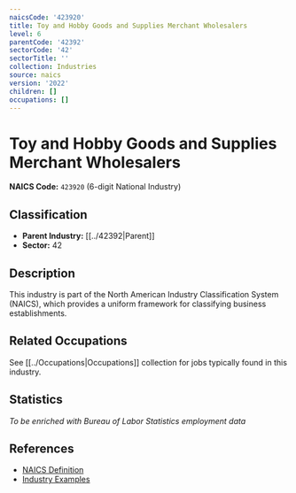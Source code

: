 ```yaml
---
naicsCode: '423920'
title: Toy and Hobby Goods and Supplies Merchant Wholesalers
level: 6
parentCode: '42392'
sectorCode: '42'
sectorTitle: ''
collection: Industries
source: naics
version: '2022'
children: []
occupations: []
---
```

# Toy and Hobby Goods and Supplies Merchant Wholesalers

**NAICS Code:** `423920` (6-digit National Industry)

## Classification

- **Parent Industry:** [[../42392|Parent]]
- **Sector:** 42

## Description

This industry is part of the North American Industry Classification System (NAICS), which provides a uniform framework for classifying business establishments.

## Related Occupations

See [[../Occupations|Occupations]] collection for jobs typically found in this industry.

## Statistics

*To be enriched with Bureau of Labor Statistics employment data*

## References

- [NAICS Definition](https://www.census.gov/naics/)
- [Industry Examples](https://www.census.gov/naics/2022NAICS/)
